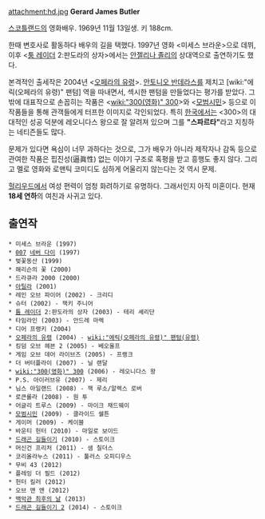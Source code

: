 attachment:hd.jpg
'''Gerard James Butler'''

[[스코틀랜드]]의 영화배우. 1969년 11월 13일생. 키 188cm.

한때 변호사로 활동하다 배우의 길을 택했다. 1997년 영화 <미세스 브라운>으로 데뷔, 이후 <[[툼 레이더]] 2:판도라의 상자>에서는 [[안젤리나 졸리]]의 상대역으로 출연하기도 했다.

본격적인 출세작은 2004년 <[[오페라의 유령]]>. [[안토니오 반데라스]]를 제치고 [wiki:"에릭(오페라의 유령)" 팬텀] 역을 따내면서, 섹시한 팬텀을 만들었다는 평가를 받았다. 그 밖에 대표작으로 손꼽히는 작품은 <[[wiki:"300(영화)" 300]]>와 <[[모범시민]]> 등으로 이 작품들을 통해 관객들에게 터프한 이미지로 각인되었다. 특히 [[한국]]에서는 <300>의 대대적인 성공 덕분에 레오니다스 왕으로 잘 알려져 있으며 그를 '''"스파르타"'''라고 지칭하는 네티즌들도 많다.

문제가 있다면 욕심이 너무 과하다는 것으로, 그가 배우가 아니라 제작자나 감독 등으로 관여한 작품은 핍진성(逼眞性) 없는 이야기 구조로 혹평을 받고 흥행도 좋지 않다. 그리고 멜로 영화와 로맨틱 코미디도 심하게 어울리지 않는다는 것 역시 문제.

[[헐리우드]]에서 여성 편력이 엄청 화려하기로 유명하다. 그래서인지 아직 미혼이다. 현재 '''18세 연하'''의 여친과 사귀고 있다.

== 출연작 ==
 * 미세스 브라운 (1997)
 * [[007]] [[네버 다이]] (1997)
 * 벚꽃동산 (1999)
 * 해리슨의 꽃 (2000)
 * 드라큐라 2000 (2000)
 * [[아틸라]] (2001)
 * 레인 오브 파이어 (2002) - 크리디
 * 슈터 (2002) - 잭키 주니어
 * [[툼 레이더]] 2:판도라의 상자 (2003) - 테리 셰리단
 * 타임라인 (2003) - 안드레 마렉
 * 디어 프랭키 (2004) 
 * [[오페라의 유령]] (2004) - [[wiki:"에릭(오페라의 유령)" 팬텀(유령)]]
 * 킹덤 오브 헤븐 2 (2005) - 베오울프
 * 게임 오브 데어 라이브즈 (2005) - 프랭크
 * 더 버터플라이 (2007) - 닐 랜달
 * [[wiki:"300(영화)" 300]] (2006) - 레오니다스 왕
 * P.S. 아이러브유 (2007) - 제리
 * 님스 아일랜드 (2008) - 잭 루소/알렉스 로버
 * 로큰롤라 (2008) - 원 투
 * 어글리 트루스 (2009) - 마이크 채드웨이
 * [[모범시민]] (2009) - 클라이드 쉘튼
 * 게이머 (2009) - 케이블
 * 바운티 헌터 (2010) - 마일로 보이드
 * [[드래곤 길들이기]] (2010) - 스토이크
 * 머신건 프리처 (2011) - 샘 칠더스
 * 코리올라누스 (2011) - 툴러스 오피디우스
 * 무비 43 (2012)
 * 플레잉 더 필드 (2012)
 * 헌터 킬러 (2012)
 * 오브 맨 앤 (2012)
 * [[백악관 최후의 날]] (2013)
 * [[드래곤 길들이기 2]] (2014) - 스토이크
